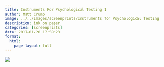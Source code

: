 ```yaml
---
title: Instruments For Psychological Testing 1
author: Matt Crump
image: ../../images/screenprints/Instruments for Psychological Testing 1.jpg
description: ink on paper
categories: [screenprints]
date: 2017-01-20 17:58:23
format:
  html:
    page-layout: full
---
```


![](../../images/screenprints/Instruments for Psychological Testing 1.jpg)

